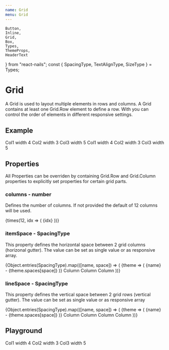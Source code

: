 ```yaml
---
name: Grid
menu: Grid
---
```


    Button,
    Inline,
    Grid,
    Box,
    Types,
    ThemeProps,
    HeaderText
} from "react-nails";
const { SpacingType, TextAlignType, SizeType } = Types;

# Grid

A Grid is used to layout multiple elements in rows and columns. A Grid contains at least one Grid.Row element to define a row. With you can control the order of elements in different responsive settings.

## Example

<Grid itemSpace="medium" lineSpace="medium">
    <Grid.Row>
        <Grid.Column width="4">
            <Box backgroundColor="positiveLight" space={SpacingType.Medium}>
                Col1 width 4
            </Box>
        </Grid.Column>
        <Grid.Column width="3">
            <Box backgroundColor="infoLight" space={SpacingType.Medium} stretch>
                Col2 width 3
            </Box>
        </Grid.Column>
        <Grid.Column width="5">
            <Box
                backgroundColor="negativeLight"
                space={SpacingType.Medium}
                stretch
            >
                Col3 width 5
            </Box>
        </Grid.Column>
    </Grid.Row>
    <Grid.Row>
        <Grid.Column width="4">
            <Box backgroundColor="positiveLight" space={SpacingType.Medium}>
                Col1 width 4
            </Box>
        </Grid.Column>
        <Grid.Column width="3">
            <Box backgroundColor="infoLight" space={SpacingType.Medium} stretch>
                Col2 width 3
            </Box>
        </Grid.Column>
        <Grid.Column width="5">
            <Box
                backgroundColor="negativeLight"
                space={SpacingType.Medium}
                stretch
            >
                Col3 width 5
            </Box>
        </Grid.Column>
    </Grid.Row>
</Grid>

## Properties

All Properties can be overriden by containing Grid.Row and Grid.Column properties to explicitly set properties for certain grid parts.

### columns - number

Defines the number of columns. If not provided the default of 12 columns will be used.

<Grid>
    <Grid.Row>
        {times(12, idx => (
            <Grid.Column key={idx}>
                <Box
                    key={idx}
                    border="thin"
                    borderColor="black"
                    textAlign={TextAlignType.Center}
                >
                    {idx}
                </Box>
            </Grid.Column>
        ))}
    </Grid.Row>
</Grid>

### itemSpace - SpacingType

This property defines the horizontal space between 2 grid columns (horizonal gutter). The value can be set as single value or as responsive array.

<Box>
    {Object.entries(SpacingType).map(([name, space]) => (
        <Box key={name}>
            <ThemeProps>
                {theme => (
                    <HeaderText size={SizeType.Small}>
                        {name} - {theme.spaces[space]}
                    </HeaderText>
                )}
            </ThemeProps>
            <Grid columns={3} itemSpace={space}>
                <Grid.Row>
                    <Grid.Column>
                        <Box
                            backgroundColor="positiveLight"
                            space={SpacingType.Medium}
                        >
                            Column
                        </Box>
                    </Grid.Column>
                    <Grid.Column>
                        <Box
                            backgroundColor="infoLight"
                            space={SpacingType.Medium}
                            textAlign="center"
                        >
                            Column
                        </Box>
                    </Grid.Column>
                    <Grid.Column>
                        <Box
                            backgroundColor="negativeLight"
                            space={SpacingType.Medium}
                            textAlign="right"
                        >
                            Column
                        </Box>
                    </Grid.Column>
                </Grid.Row>
            </Grid>
        </Box>
    ))}
</Box>

### lineSpace - SpacingType

This property defines the vertical space between 2 grid rows (vertical gutter). The value can be set as single value or as responsive array

<Box>
    {Object.entries(SpacingType).map(([name, space]) => (
        <Box>
            <ThemeProps>
                {theme => (
                    <HeaderText size={SizeType.Small}>
                        {name} - {theme.spaces[space]}
                    </HeaderText>
                )}
            </ThemeProps>
            <Grid columns={2} lineSpace={space}>
                <Grid.Row>
                    <Grid.Column>
                        <Box
                            backgroundColor="positiveLight"
                            space={SpacingType.Medium}
                            textAlign="center"
                        >
                            Column
                        </Box>
                    </Grid.Column>
                    <Grid.Column>
                        <Box
                            backgroundColor="infoLight"
                            space={SpacingType.Medium}
                            textAlign="center"
                        >
                            Column
                        </Box>
                    </Grid.Column>
                    <Grid.Column>
                        <Box
                            backgroundColor="negativeLight"
                            space={SpacingType.Medium}
                            textAlign="center"
                        >
                            Column
                        </Box>
                    </Grid.Column>
                    <Grid.Column>
                        <Box
                            backgroundColor="positiveLight"
                            space={SpacingType.Medium}
                            textAlign="center"
                        >
                            Column
                        </Box>
                    </Grid.Column>
                </Grid.Row>
            </Grid>
        </Box>
    ))}
</Box>

## Playground

<Playground>
    <Grid itemSpace="medium" lineSpace="medium">
        <Grid.Row>
            <Grid.Column width="4">
                <Box backgroundColor="positiveLight" space="medium">
                    Col1 width 4
                </Box>
            </Grid.Column>
            <Grid.Column width="3">
                <Box backgroundColor="infoLight" space="medium" stretch>
                    Col2 width 3
                </Box>
            </Grid.Column>
            <Grid.Column width="5">
                <Box backgroundColor="negativeLight" space="medium" stretch>
                    Col3 width 5
                </Box>
            </Grid.Column>
        </Grid.Row>
    </Grid>
</Playground>
